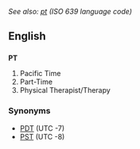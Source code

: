 ''See also: [[pt]] (ISO 639 language code)''

==English==

==={{initialism}}===
'''PT'''

# Pacific Time
# Part-Time
# Physical Therapist/Therapy

===Synonyms===
*[[PDT]] (UTC -7)
*[[PST]] (UTC -8)